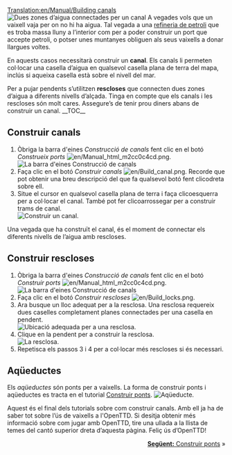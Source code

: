 [[Translation:en/Manual/Building canals]]
{{ca/Tutorial}}
[[File:en/Canal.png|left|frame|Dues zones d’aigua connectades per un canal]]
A vegades vols que un vaixell vaja per on no hi ha aigua. Tal vegada a una [[ca/Refineria de petroli|refineria de petroli]] que es troba massa lluny a l’interior com per a poder construir un port que accepte petroli, o potser unes muntanyes obliguen als seus vaixells a donar llargues voltes.

En aquests casos necessitarà construir un '''canal'''. Els canals li permeten col·locar una casella d’aigua en qualsevol casella plana de terra del mapa, inclús si aqueixa casella està sobre el nivell del mar.

Per a pujar pendents s’utilitzen '''rescloses''' que connecten dues zones d’aigua a diferents nivells d’alçada. Tinga en compte que els canals i les rescloses són molt cares. Assegure’s de tenir prou diners abans de construir un canal.
__TOC__
<div style="clear: left"></div>
==Construir canals==
# Òbriga la barra d'eines ''Construcció de canals'' fent clic en el botó ''Construeix ports'' [[File:en/Manual html m2cc0c4cd.png]].<br/>[[File:ca/Dock toolbar.png|frame|none|La barra d'eines Construcció de canals]]
# Faça clic en el botó ''Construir canals'' [[File:en/Build canal.png]]. Recorde que pot obtenir una breu descripció del que fa qualsevol botó fent clicodreta sobre ell.
# Situe el cursor en qualsevol casella plana de terra i faça clicoesquerra per a col·locar el canal. També pot fer clicoarrossegar per a construir trams de canal.<br/>[[File:en/Building-canals-1.png|frame|none|Construir un canal.]]

Una vegada que ha construït el canal, és el moment de connectar els diferents nivells de l’aigua amb rescloses.

==Construir rescloses==
# Òbriga la barra d'eines ''Construcció de canals'' fent clic en el botó ''Construir ports'' [[File:en/Manual html m2cc0c4cd.png]].<br/>[[File:es/Dock toolbar.png|frame|none|La barra d'eines Construcció de canals]]
# Faça clic en el botó ''Construir rescloses'' [[File:en/Build locks.png]].
# Ara busque un lloc adequat per a la resclosa. Una resclosa requereix dues caselles completament planes connectades per una casella en pendent.<br/>[[File:en/Building-canals-2.png|frame|none|Ubicació adequada per a una resclosa.]]
# Clique en la pendent per a construir la resclosa.<br/>[[File:en/Building-canals-3.png|frame|none|La resclosa.]]
# Repetisca els passos 3 i 4 per a col·locar més rescloses si és necessari.

==Aqüeductes==
Els ''aqüeductes'' són ponts per a vaixells. La forma de construir ponts i aqüeductes es tracta en el tutorial [[ca/Manual/Construir ponts|Construir ponts]].
[[File:en/Aqueduct.png|frame|none|Aqüeducte.]]

Aquest és el final dels tutorials sobre com construir canals. Amb ell ja ha de saber tot sobre l’ús de vaixells a l'OpenTTD. Si desitja obtenir més informació sobre com jugar amb OpenTTD, tire una ullada a la llista de temes del cantó superior dreta d’aquesta pàgina. Feliç ús d’OpenTTD!

<span style="float: right">[[es/Construir ponts|'''Següent:''' Construir ponts]] &raquo;</span>